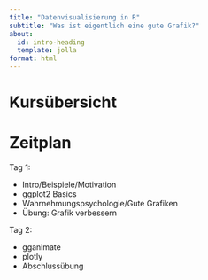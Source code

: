 ```yaml
---
title: "Datenvisualisierung in R"
subtitle: "Was ist eigentlich eine gute Grafik?"
about:
  id: intro-heading
  template: jolla
format: html
---
```


:::{#intro-heading}

# Kursübersicht


:::


# Zeitplan

Tag 1: 

- Intro/Beispiele/Motivation
- ggplot2 Basics
- Wahrnehmungspsychologie/Gute Grafiken
- Übung: Grafik verbessern


Tag 2:

- gganimate
- plotly
- Abschlussübung

